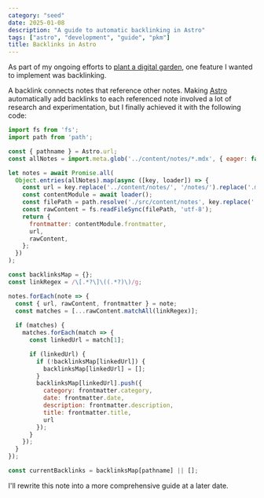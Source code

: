 ```yaml
---
category: "seed"
date: 2025-01-08
description: "A guide to automatic backlinking in Astro"
tags: ["astro", "development", "guide", "pkm"]
title: Backlinks in Astro
---
```


As part of my ongoing efforts to [plant a digital garden](/notes/digital-garden/), one feature I wanted to implement was backlinking.

A backlink connects notes that reference other notes. Making [Astro](https://astro.build) automatically add backlinks to each referenced note involved a lot of research and experimentation, but I finally achieved it with the following code:

```js
import fs from 'fs';
import path from 'path';

const { pathname } = Astro.url;
const allNotes = import.meta.glob('../content/notes/*.mdx', { eager: false });

let notes = await Promise.all(
  Object.entries(allNotes).map(async ([key, loader]) => {
    const url = key.replace('../content/notes/', '/notes/').replace('.mdx', '/');
    const contentModule = await loader();
    const filePath = path.resolve('./src/content/notes', key.replace('../content/notes/', ''));
    const rawContent = fs.readFileSync(filePath, 'utf-8');
    return {
      frontmatter: contentModule.frontmatter,
      url,
      rawContent,
    };
  })
);

const backlinksMap = {};
const linkRegex = /\[.*?\]\((.*?)\)/g;

notes.forEach(note => {
  const { url, rawContent, frontmatter } = note;
  const matches = [...rawContent.matchAll(linkRegex)];
  
  if (matches) {
    matches.forEach(match => {
      const linkedUrl = match[1];

      if (linkedUrl) {
        if (!backlinksMap[linkedUrl]) {
          backlinksMap[linkedUrl] = [];
        }
        backlinksMap[linkedUrl].push({
          category: frontmatter.category,
          date: frontmatter.date,
          description: frontmatter.description,
          title: frontmatter.title,
          url
        });
      }
    });
  }
});

const currentBacklinks = backlinksMap[pathname] || [];
```

I'll rewrite this note into a more comprehensive guide at a later date.
